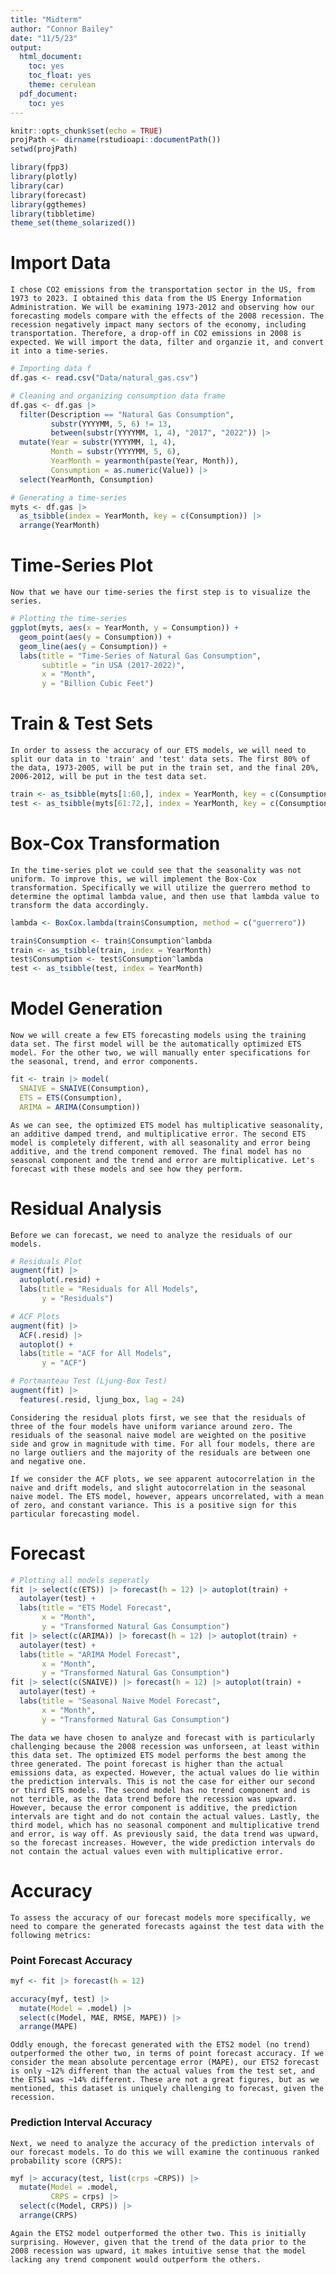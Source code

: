```yaml
---
title: "Midterm"
author: "Connor Bailey"
date: "11/5/23"
output:
  html_document:
    toc: yes
    toc_float: yes
    theme: cerulean
  pdf_document:
    toc: yes
---
```


```r
knitr::opts_chunk$set(echo = TRUE)
projPath <- dirname(rstudioapi::documentPath())
setwd(projPath)
```
```r

library(fpp3)
library(plotly)
library(car)
library(forecast)
library(ggthemes)
library(tibbletime)
theme_set(theme_solarized())
```

# Import  Data
```block

I chose CO2 emissions from the transportation sector in the US, from 1973 to 2023. I obtained this data from the US Energy Information Administration. We will be examining 1973-2012 and observing how our forecasting models compare with the effects of the 2008 recession. The recession negatively impact many sectors of the economy, including transportation. Therefore, a drop-off in CO2 emissions in 2008 is expected. We will import the data, filter and organzie it, and convert it into a time-series.

```
```r

# Importing data f
df.gas <- read.csv("Data/natural_gas.csv")

# Cleaning and organizing consumption data frame
df.gas <- df.gas |> 
  filter(Description == "Natural Gas Consumption",
         substr(YYYYMM, 5, 6) != 13,
         between(substr(YYYYMM, 1, 4), "2017", "2022")) |>
  mutate(Year = substr(YYYYMM, 1, 4),
         Month = substr(YYYYMM, 5, 6),
         YearMonth = yearmonth(paste(Year, Month)),
         Consumption = as.numeric(Value)) |>
  select(YearMonth, Consumption) 

# Generating a time-series
myts <- df.gas |>
  as_tsibble(index = YearMonth, key = c(Consumption)) |>
  arrange(YearMonth)

```

# Time-Series Plot
```block
Now that we have our time-series the first step is to visualize the series.
```
```r

# Plotting the time-series
ggplot(myts, aes(x = YearMonth, y = Consumption)) + 
  geom_point(aes(y = Consumption)) + 
  geom_line(aes(y = Consumption)) +
  labs(title = "Time-Series of Natural Gas Consumption",
       subtitle = "in USA (2017-2022)",
       x = "Month",
       y = "Billion Cubic Feet") 

```

# Train & Test Sets
```block
In order to assess the accuracy of our ETS models, we will need to split our data in to 'train' and 'test' data sets. The first 80% of the data, 1973-2005, will be put in the train set, and the final 20%, 2006-2012, will be put in the test data set. 
```
```r

train <- as_tsibble(myts[1:60,], index = YearMonth, key = c(Consumption))
test <- as_tsibble(myts[61:72,], index = YearMonth, key = c(Consumption))

```

# Box-Cox Transformation 
```block
In the time-series plot we could see that the seasonality was not uniform. To improve this, we will implement the Box-Cox transformation. Specifically we will utilize the guerrero method to determine the optimal lambda value, and then use that lambda value to transform the data accordingly.  
```
```r

lambda <- BoxCox.lambda(train$Consumption, method = c("guerrero"))

train$Consumption <- train$Consumption^lambda
train <- as_tsibble(train, index = YearMonth)
test$Consumption <- test$Consumption^lambda
test <- as_tsibble(test, index = YearMonth)

```

# Model Generation
```block
Now we will create a few ETS forecasting models using the training data set. The first model will be the automatically optimized ETS model. For the other two, we will manually enter specifications for the seasonal, trend, and error components.
```
```r

fit <- train |> model(
  SNAIVE = SNAIVE(Consumption),
  ETS = ETS(Consumption),
  ARIMA = ARIMA(Consumption))

```
```block
As we can see, the optimized ETS model has multiplicative seasonality, an additive damped trend, and multiplicative error. The second ETS model is completely different, with all seasonality and error being additive, and the trend component removed. The final model has no seasonal component and the trend and error are multiplicative. Let's forecast with these models and see how they perform.
```

# Residual Analysis
```block
Before we can forecast, we need to analyze the residuals of our models. 
```
```r

# Residuals Plot
augment(fit) |>
  autoplot(.resid) +
  labs(title = "Residuals for All Models",
       y = "Residuals")

# ACF Plots
augment(fit) |>
  ACF(.resid) |>
  autoplot() +
  labs(title = "ACF for All Models",
       y = "ACF")

# Portmanteau Test (Ljung-Box Test)
augment(fit) |>
  features(.resid, ljung_box, lag = 24)

```
```block
Considering the residual plots first, we see that the residuals of three of the four models have uniform variance around zero. The residuals of the seasonal naive model are weighted on the positive side and grow in magnitude with time. For all four models, there are no large outliers and the majority of the residuals are between one and negative one. 

If we consider the ACF plots, we see apparent autocorrelation in the naive and drift models, and slight autocorrelation in the seasonal naive model. The ETS model, however, appears uncorrelated, with a mean of zero, and constant variance. This is a positive sign for this particular forecasting model. 
```
# Forecast
```r

# Plotting all models seperatly
fit |> select(c(ETS)) |> forecast(h = 12) |> autoplot(train) +
  autolayer(test) +
  labs(title = "ETS Model Forecast",
       x = "Month",
       y = "Transformed Natural Gas Consumption") 
fit |> select(c(ARIMA)) |> forecast(h = 12) |> autoplot(train) +
  autolayer(test) +
  labs(title = "ARIMA Model Forecast",
       x = "Month",
       y = "Transformed Natural Gas Consumption") 
fit |> select(c(SNAIVE)) |> forecast(h = 12) |> autoplot(train) +
  autolayer(test) +
  labs(title = "Seasonal Naive Model Forecast",
       x = "Month",
       y = "Transformed Natural Gas Consumption") 

```
```block
The data we have chosen to analyze and forecast with is particularly challenging because the 2008 recession was unforseen, at least within this data set. The optimized ETS model performs the best among the three generated. The point forecast is higher than the actual emissions data, as expected. However, the actual values do lie within the prediction intervals. This is not the case for either our second or third ETS models. The second model has no trend component and is not terrible, as the data trend before the recession was upward. However, because the error component is additive, the prediction intervals are tight and do not contain the actual values. Lastly, the third model, which has no seasonal component and multiplicative trend and error, is way off. As previously said, the data trend was upward, so the forecast increases. However, the wide prediction intervals do not contain the actual values even with multiplicative error. 
```

# Accuracy
```block
To assess the accuracy of our forecast models more specifically, we need to compare the generated forecasts against the test data with the following metrics:
```
### Point Forecast Accuracy
``` r

myf <- fit |> forecast(h = 12)

accuracy(myf, test) |>
  mutate(Model = .model) |>
  select(c(Model, MAE, RMSE, MAPE)) |>
  arrange(MAPE)

```
```block
Oddly enough, the forecast generated with the ETS2 model (no trend) outperformed the other two, in terms of point forecast accuracy. If we consider the mean absolute percentage error (MAPE), our ETS2 forecast is only ~12% different than the actual values from the test set, and the ETS1 was ~14% different. These are not a great figures, but as we mentioned, this dataset is uniquely challenging to forecast, given the recession. 
```
### Prediction Interval Accuracy
```block
Next, we need to analyze the accuracy of the prediction intervals of our forecast models. To do this we will examine the continuous ranked probability score (CRPS):
```
``` r

myf |> accuracy(test, list(crps =CRPS)) |>
  mutate(Model = .model,
         CRPS = crps) |>
  select(c(Model, CRPS)) |>
  arrange(CRPS)

```
```block
Again the ETS2 model outperformed the other two. This is initially surprising. However, given that the trend of the data prior to the 2008 recession was upward, it makes intuitive sense that the model lacking any trend component would outperform the others. 
```